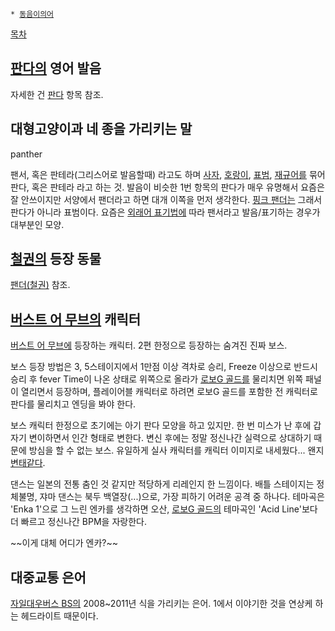  * [[동음이의어]]

[[목차]]

== [[판다]]의 영어 발음 ==
자세한 건 [[판다]] 항목 참조.

== 대형고양이과 네 종을 가리키는 말 ==
panther

팬서, 혹은 판테라(그리스어로 발음할때) 라고도 하며 [[사자]], [[호랑이]], [[표범]], [[재규어]]를 묶어 판다, 혹은 판테라 라고 하는 것. 발음이 비슷한 1번 항목의 판다가 매우 유명해서 요즘은 잘 안쓰이지만 서양에서 팬더라고 하면 대개 이쪽을 먼저 생각한다. [[핑크 팬더]]는 그래서 판다가 아니라 표범이다. 요즘은 [[외래어 표기법]]에 따라 팬서라고 발음/표기하는 경우가 대부분인 모양.

== [[철권]]의 등장 동물 ==
[[팬더(철권)]] 참조.

== [[버스트 어 무브]]의 캐릭터 ==

[[버스트 어 무브]]에 등장하는 캐릭터. 2편 한정으로 등장하는 숨겨진 진짜 보스.

보스 등장 방법은 3, 5스테이지에서 1만점 이상 격차로 승리, Freeze 이상으로 반드시 승리 후 fever Time이 나온 상태로 위쪽으로 올라가 [[로보G 골드]]를 물리치면 위쪽 패널이 열리면서 등장하며, 플레이어블 캐릭터로 하려면 로보G 골드를 포함한 전 캐릭터로 판다를 물리치고 엔딩을 봐야 한다.

보스 캐릭터 한정으로 초기에는 아기 판다 모양을 하고 있지만. 한 번 미스가 난 후에 갑자기 변이하면서 인간 형태로 변한다. 변신 후에는 정말 정신나간 실력으로 상대하기 때문에 방심을 할 수 없는 보스. 유일하게 실사 캐릭터를 캐릭터 이미지로 내세웠다... 왠지 [[변태]]같다.

댄스는 일본의 전통 춤인 것 같지만 적당하게 리레인지 한 느낌이다. 배틀 스테이지는 정체불명, 쟈마 댄스는 북두 백열장(...)으로, 가장 피하기 어려운 공격 중 하나다. 테마곡은 'Enka 1'으로 그 느린 엔카를 생각하면 오산, [[로보G 골드]]의 테마곡인 'Acid Line'보다 더 빠르고 정신나간 BPM을 자랑한다.

{{{#!html
<iframe width="560" height="315" src="//www.youtube.com/embed/JdGwK5YdIYE?rel=0" frameborder="0" allowfullscreen></iframe>)
}}}
~~이게 대체 어디가 엔카?~~

== 대중교통 은어 ==
[[자일대우버스 BS]]의 2008~2011년 식을 가리키는 은어. 1에서 이야기한 것을 연상케 하는 헤드라이트 때문이다.
